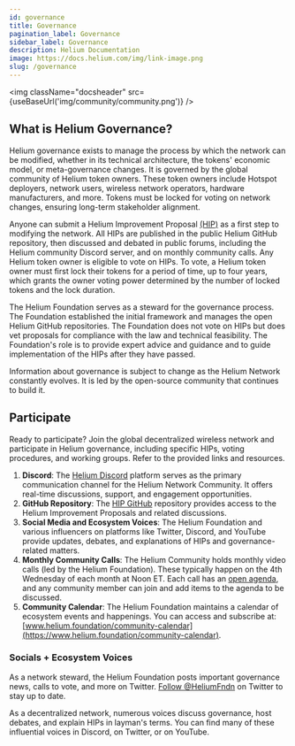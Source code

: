 ```yaml
---
id: governance
title: Governance
pagination_label: Governance
sidebar_label: Governance
description: Helium Documentation
image: https://docs.helium.com/img/link-image.png
slug: /governance
---
```



<img className="docsheader" src={useBaseUrl('img/community/community.png')} />

## What is Helium Governance?

Helium governance exists to manage the process by which the network can be modified, whether in its
technical architecture, the tokens' economic model, or meta-governance changes. It is governed by
the global community of Helium token owners. These token owners include Hotspot deployers, network
users, wireless network operators, hardware manufacturers, and more. Tokens must be locked for
voting on network changes, ensuring long-term stakeholder alignment.

Anyone can submit a Helium Improvement Proposal [(HIP)](/governance/hip) as a first step to
modifying the network. All HIPs are published in the public Helium GitHub repository, then discussed
and debated in public forums, including the Helium community Discord server, and on monthly
community calls. Any Helium token owner is eligible to vote on HIPs. To vote, a Helium token owner
must first lock their tokens for a period of time, up to four years, which grants the owner voting
power determined by the number of locked tokens and the lock duration.

The Helium Foundation serves as a steward for the governance process. The Foundation established the
initial framework and manages the open Helium GitHub repositories. The Foundation does not vote on
HIPs but does vet proposals for compliance with the law and technical feasibility. The Foundation's
role is to provide expert advice and guidance and to guide implementation of the HIPs after they
have passed.

Information about governance is subject to change as the Helium Network constantly evolves. It is
led by the open-source community that continues to build it.

## Participate

Ready to participate? Join the global decentralized wireless network and participate in Helium
governance, including specific HIPs, voting procedures, and working groups. Refer to the provided
links and resources.

1. **Discord**: The [Helium Discord](https://discord.gg/helium) platform serves as the primary
   communication channel for the Helium Network Community. It offers real-time discussions, support,
   and engagement opportunities.
2. **GitHub Repository**: The [HIP GitHub](https://github.com/helium/HIP) repository provides access
   to the Helium Improvement Proposals and related discussions.
3. **Social Media and Ecosystem Voices**: The Helium Foundation and various influencers on platforms
   like Twitter, Discord, and YouTube provide updates, debates, and explanations of HIPs and
   governance-related matters.
4. **Monthly Community Calls**: The Helium Community holds monthly video calls (led by the Helium
   Foundation). These typically happen on the 4th Wednesday of each month at Noon ET. Each call has
   an [open agenda](https://www.helium.foundation/community-call), and any community member can join
   and add items to the agenda to be discussed.
5. **Community Calendar**: The Helium Foundation maintains a calendar of ecosystem events and
   happenings. You can access and subscribe at:
   [www.helium.foundation/community-calendar](https://www.helium.foundation/community-calendar).

### Socials + Ecosystem Voices

As a network steward, the Helium Foundation posts important governance news, calls to vote, and more
on Twitter. [Follow @HeliumFndn](https://twitter.com/HeliumFndn) on Twitter to stay up to date.

As a decentralized network, numerous voices discuss governance, host debates, and explain HIPs in
layman's terms. You can find many of these influential voices in Discord, on Twitter, or on YouTube.
